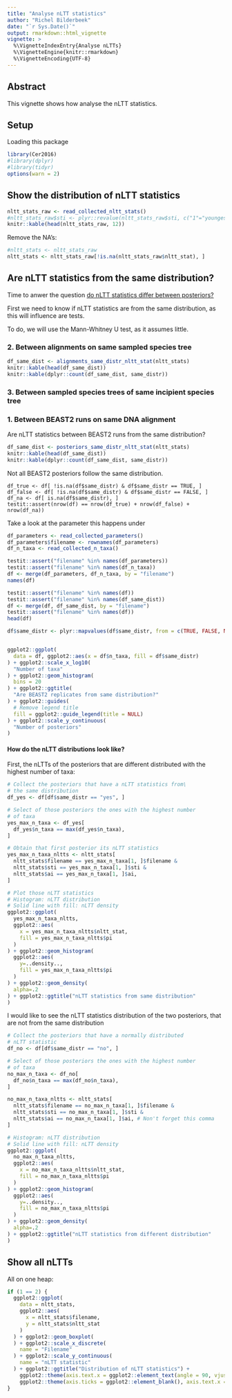 ```yaml
---
title: "Analyse nLTT statistics"
author: "Richel Bilderbeek"
date: "`r Sys.Date()`"
output: rmarkdown::html_vignette
vignette: >
  %\VignetteIndexEntry{Analyse nLTTs}
  %\VignetteEngine{knitr::rmarkdown}
  %\VignetteEncoding{UTF-8}
---
```


## Abstract

This vignette shows how analyse the nLTT statistics.

## Setup

Loading this package

```r
library(Cer2016)
#library(dplyr)
#library(tidyr)
options(warn = 2)
```

## Show the distribution of nLTT statistics

```r
nltt_stats_raw <- read_collected_nltt_stats()
#nltt_stats_raw$sti <- plyr::revalue(nltt_stats_raw$sti, c("1"="youngest", "2"="oldest"))
knitr::kable(head(nltt_stats_raw, 12))
```

Remove the NA's:

```r
#nltt_stats <- nltt_stats_raw
nltt_stats <- nltt_stats_raw[!is.na(nltt_stats_raw$nltt_stat), ]
```

## Are nLTT statistics from the same distribution?

Time to anwer the question [do nLTT statistics differ between posteriors?](https://github.com/richelbilderbeek/Cer2016/issues/103)

First we need to know if nLTT statistics are from the
same distribution, as this will influence are tests.

To do, we will use the Mann-Whitney U test, as
it assumes little.


### 2. Between alignments on same sampled species tree

```r
df_same_dist <- alignments_same_distr_nltt_stat(nltt_stats)
knitr::kable(head(df_same_dist))
knitr::kable(dplyr::count(df_same_dist, same_distr))
```

### 3. Between sampled species trees of same incipient species tree


### 1. Between BEAST2 runs on same DNA alignment

Are nLTT statistics between BEAST2 runs from the same
distribution?

```r
df_same_dist <- posteriors_same_distr_nltt_stat(nltt_stats)
knitr::kable(head(df_same_dist))
knitr::kable(dplyr::count(df_same_dist, same_distr))
```

Not all BEAST2 posteriors follow the same distribution.

```
df_true <- df[ !is.na(df$same_distr) & df$same_distr == TRUE, ]
df_false <- df[ !is.na(df$same_distr) & df$same_distr == FALSE, ]
df_na <- df[ is.na(df$same_distr), ]
testit::assert(nrow(df) == nrow(df_true) + nrow(df_false) + nrow(df_na))
```

Take a look at the parameter this happens under

```r
df_parameters <- read_collected_parameters()
df_parameters$filename <- rownames(df_parameters)
df_n_taxa <- read_collected_n_taxa()

testit::assert("filename" %in% names(df_parameters))
testit::assert("filename" %in% names(df_n_taxa))
df <- merge(df_parameters, df_n_taxa, by = "filename")
names(df)

testit::assert("filename" %in% names(df))
testit::assert("filename" %in% names(df_same_dist))
df <- merge(df, df_same_dist, by = "filename")
testit::assert("filename" %in% names(df))
head(df)

df$same_distr <- plyr::mapvalues(df$same_distr, from = c(TRUE, FALSE, NA), to = c("yes", "no", "singular value"))


ggplot2::ggplot(
  data = df, ggplot2::aes(x = df$n_taxa, fill = df$same_distr)
) + ggplot2::scale_x_log10(
  "Number of taxa"
) + ggplot2::geom_histogram(
  bins = 20
) + ggplot2::ggtitle(
  "Are BEAST2 replicates from same distribution?"
) + ggplot2::guides(
  # Remove legend title
  fill = ggplot2::guide_legend(title = NULL) 
) + ggplot2::scale_y_continuous(
  "Number of posteriors"
)
```

#### How do the nLTT distributions look like?

First, the nLTTs of the posteriors that are different
distributed with the highest number of taxa:

```r
# Collect the posteriors that have a nLTT statistics from\
# the same distribution
df_yes <- df[df$same_distr == "yes", ]

# Select of those posteriors the ones with the highest number
# of taxa
yes_max_n_taxa <- df_yes[
  df_yes$n_taxa == max(df_yes$n_taxa), 
]

# Obtain that first posterior its nLTT statistics
yes_max_n_taxa_nltts <- nltt_stats[ 
  nltt_stats$filename == yes_max_n_taxa[1, ]$filename & 
  nltt_stats$sti == yes_max_n_taxa[1, ]$sti & 
  nltt_stats$ai == yes_max_n_taxa[1, ]$ai, 
]

# Plot those nLTT statistics
# Histogram: nLTT distribution
# Solid line with fill: nLTT density
ggplot2::ggplot(
  yes_max_n_taxa_nltts, 
  ggplot2::aes(
    x = yes_max_n_taxa_nltts$nltt_stat, 
    fill = yes_max_n_taxa_nltts$pi
  )
) + ggplot2::geom_histogram(
  ggplot2::aes(
    y=..density..,
    fill = yes_max_n_taxa_nltts$pi
  )
) + ggplot2::geom_density(
  alpha=.2
) + ggplot2::ggtitle("nLTT statistics from same distribution"
)
```

I would like to see the nLTT statistics distribution of the two posteriors,
that are not from the same distribution

```r
# Collect the posteriors that have a normally distributed
# nLTT statistic
df_no <- df[df$same_distr == "no", ]

# Select of those posteriors the ones with the highest number
# of taxa
no_max_n_taxa <- df_no[
  df_no$n_taxa == max(df_no$n_taxa), 
]

no_max_n_taxa_nltts <- nltt_stats[ 
  nltt_stats$filename == no_max_n_taxa[1, ]$filename & 
  nltt_stats$sti == no_max_n_taxa[1, ]$sti & 
  nltt_stats$ai == no_max_n_taxa[1, ]$ai, # Non't forget this comma
]

# Histogram: nLTT distribution
# Solid line with fill: nLTT density
ggplot2::ggplot(
  no_max_n_taxa_nltts, 
  ggplot2::aes(
    x = no_max_n_taxa_nltts$nltt_stat, 
    fill = no_max_n_taxa_nltts$pi
  )
) + ggplot2::geom_histogram(
  ggplot2::aes(
    y=..density..,
    fill = no_max_n_taxa_nltts$pi
  )
) + ggplot2::geom_density(
  alpha=.2
) + ggplot2::ggtitle("nLTT statistics from different distribution"
)
```

## Show all nLTTs

All on one heap:

```r
if (1 == 2) {
  ggplot2::ggplot(
    data = nltt_stats,
    ggplot2::aes(
      x = nltt_stats$filename,
      y = nltt_stats$nltt_stat
    )
  ) + ggplot2::geom_boxplot(
  ) + ggplot2::scale_x_discrete(
    name = "Filename"
  ) + ggplot2::scale_y_continuous(
    name = "nLTT statistic"
  ) + ggplot2::ggtitle("Distribution of nLTT statistics") + 
    ggplot2::theme(axis.text.x = ggplot2::element_text(angle = 90, vjust = 0.5)) + ggplot2::theme(legend.position="none") + 
    ggplot2::theme(axis.ticks = ggplot2::element_blank(), axis.text.x = ggplot2::element_blank())
}
```
